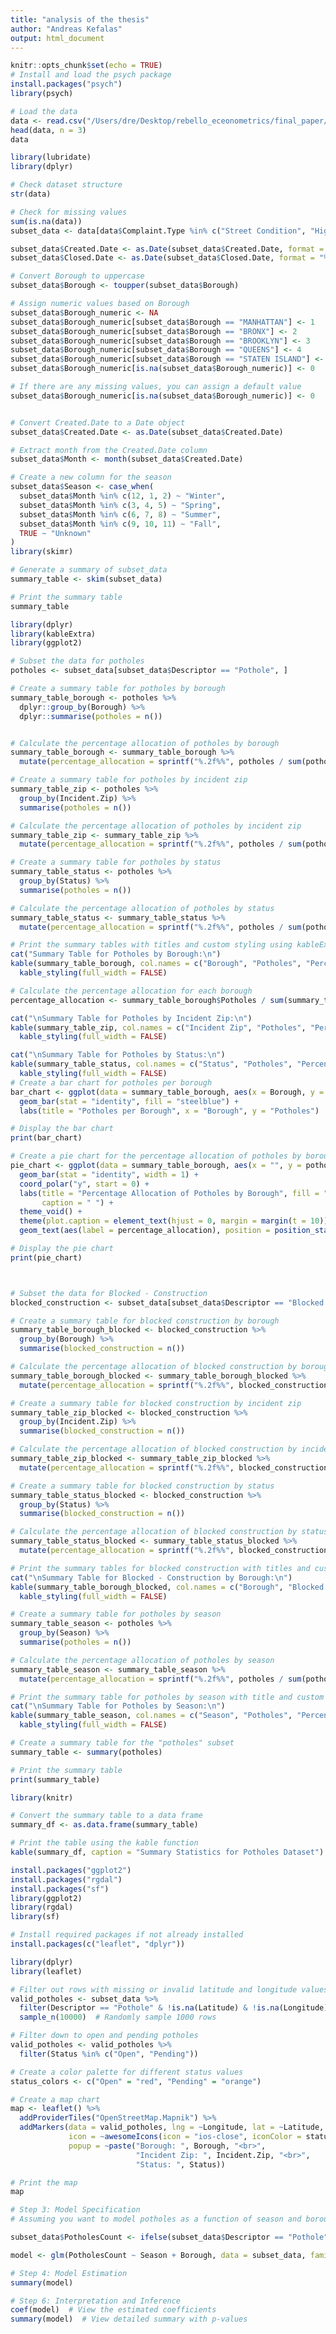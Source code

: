 ```yaml
---
title: "analysis of the thesis"
author: "Andreas Kefalas"
output: html_document
---
```


```r
knitr::opts_chunk$set(echo = TRUE)
# Install and load the psych package
install.packages("psych")
library(psych)
```

```r
# Load the data
data <- read.csv("/Users/dre/Desktop/rebello_eceonometrics/final_paper/311_Service_Requests_from_2020_to_Present-DOT.csv")
head(data, n = 3)
data

```

``` r
library(lubridate)
library(dplyr)

# Check dataset structure
str(data)

# Check for missing values
sum(is.na(data))
subset_data <- data[data$Complaint.Type %in% c("Street Condition", "Highway Condition", "Sidewalk Condition","Street Light Condition","Traffic Signal Condition","Curb Condition"), ]

subset_data$Created.Date <- as.Date(subset_data$Created.Date, format = "%m/%d/%Y %I:%M:%S %p")
subset_data$Closed.Date <- as.Date(subset_data$Closed.Date, format = "%m/%d/%Y %I:%M:%S %p")

# Convert Borough to uppercase
subset_data$Borough <- toupper(subset_data$Borough)

# Assign numeric values based on Borough
subset_data$Borough_numeric <- NA
subset_data$Borough_numeric[subset_data$Borough == "MANHATTAN"] <- 1
subset_data$Borough_numeric[subset_data$Borough == "BRONX"] <- 2
subset_data$Borough_numeric[subset_data$Borough == "BROOKLYN"] <- 3
subset_data$Borough_numeric[subset_data$Borough == "QUEENS"] <- 4
subset_data$Borough_numeric[subset_data$Borough == "STATEN ISLAND"] <- 5
subset_data$Borough_numeric[is.na(subset_data$Borough_numeric)] <- 0

# If there are any missing values, you can assign a default value
subset_data$Borough_numeric[is.na(subset_data$Borough_numeric)] <- 0


# Convert Created.Date to a Date object
subset_data$Created.Date <- as.Date(subset_data$Created.Date)

# Extract month from the Created.Date column
subset_data$Month <- month(subset_data$Created.Date)

# Create a new column for the season
subset_data$Season <- case_when(
  subset_data$Month %in% c(12, 1, 2) ~ "Winter",
  subset_data$Month %in% c(3, 4, 5) ~ "Spring",
  subset_data$Month %in% c(6, 7, 8) ~ "Summer",
  subset_data$Month %in% c(9, 10, 11) ~ "Fall",
  TRUE ~ "Unknown"
)
library(skimr)

# Generate a summary of subset_data
summary_table <- skim(subset_data)

# Print the summary table
summary_table


```


```r
library(dplyr)
library(kableExtra)
library(ggplot2)

# Subset the data for potholes
potholes <- subset_data[subset_data$Descriptor == "Pothole", ]

# Create a summary table for potholes by borough
summary_table_borough <- potholes %>%
  dplyr::group_by(Borough) %>%
  dplyr::summarise(potholes = n())


# Calculate the percentage allocation of potholes by borough
summary_table_borough <- summary_table_borough %>%
  mutate(percentage_allocation = sprintf("%.2f%%", potholes / sum(potholes) * 100))

# Create a summary table for potholes by incident zip
summary_table_zip <- potholes %>%
  group_by(Incident.Zip) %>%
  summarise(potholes = n())

# Calculate the percentage allocation of potholes by incident zip
summary_table_zip <- summary_table_zip %>%
  mutate(percentage_allocation = sprintf("%.2f%%", potholes / sum(potholes) * 100))

# Create a summary table for potholes by status
summary_table_status <- potholes %>%
  group_by(Status) %>%
  summarise(potholes = n())

# Calculate the percentage allocation of potholes by status
summary_table_status <- summary_table_status %>%
  mutate(percentage_allocation = sprintf("%.2f%%", potholes / sum(potholes) * 100))

# Print the summary tables with titles and custom styling using kableExtra
cat("Summary Table for Potholes by Borough:\n")
kable(summary_table_borough, col.names = c("Borough", "Potholes", "Percentage Allocation")) %>%
  kable_styling(full_width = FALSE)

# Calculate the percentage allocation for each borough
percentage_allocation <- summary_table_borough$Potholes / sum(summary_table_borough$Potholes) * 100

cat("\nSummary Table for Potholes by Incident Zip:\n")
kable(summary_table_zip, col.names = c("Incident Zip", "Potholes", "Percentage Allocation")) %>%
  kable_styling(full_width = FALSE)

cat("\nSummary Table for Potholes by Status:\n")
kable(summary_table_status, col.names = c("Status", "Potholes", "Percentage Allocation")) %>%
  kable_styling(full_width = FALSE)
# Create a bar chart for potholes per borough
bar_chart <- ggplot(data = summary_table_borough, aes(x = Borough, y = potholes)) +
  geom_bar(stat = "identity", fill = "steelblue") +
  labs(title = "Potholes per Borough", x = "Borough", y = "Potholes")

# Display the bar chart
print(bar_chart)

# Create a pie chart for the percentage allocation of potholes by borough
pie_chart <- ggplot(data = summary_table_borough, aes(x = "", y = potholes, fill = Borough)) +
  geom_bar(stat = "identity", width = 1) +
  coord_polar("y", start = 0) +
  labs(title = "Percentage Allocation of Potholes by Borough", fill = "Borough",
       caption = " ") +
  theme_void() +
  theme(plot.caption = element_text(hjust = 0, margin = margin(t = 10))) +
  geom_text(aes(label = percentage_allocation), position = position_stack(vjust = 0.3), color = "white", size = 3, angle = 45)

# Display the pie chart
print(pie_chart)



# Subset the data for Blocked - Construction
blocked_construction <- subset_data[subset_data$Descriptor == "Blocked - Construction", ]

# Create a summary table for blocked construction by borough
summary_table_borough_blocked <- blocked_construction %>%
  group_by(Borough) %>%
  summarise(blocked_construction = n())

# Calculate the percentage allocation of blocked construction by borough
summary_table_borough_blocked <- summary_table_borough_blocked %>%
  mutate(percentage_allocation = sprintf("%.2f%%", blocked_construction / sum(blocked_construction) * 100))

# Create a summary table for blocked construction by incident zip
summary_table_zip_blocked <- blocked_construction %>%
  group_by(Incident.Zip) %>%
  summarise(blocked_construction = n())

# Calculate the percentage allocation of blocked construction by incident zip
summary_table_zip_blocked <- summary_table_zip_blocked %>%
  mutate(percentage_allocation = sprintf("%.2f%%", blocked_construction / sum(blocked_construction) * 100))

# Create a summary table for blocked construction by status
summary_table_status_blocked <- blocked_construction %>%
  group_by(Status) %>%
  summarise(blocked_construction = n())

# Calculate the percentage allocation of blocked construction by status
summary_table_status_blocked <- summary_table_status_blocked %>%
  mutate(percentage_allocation = sprintf("%.2f%%", blocked_construction / sum(blocked_construction) * 100))

# Print the summary tables for blocked construction with titles and custom styling using kableExtra
cat("\nSummary Table for Blocked - Construction by Borough:\n")
kable(summary_table_borough_blocked, col.names = c("Borough", "Blocked Construction", "Percentage Allocation")) %>%
  kable_styling(full_width = FALSE)

# Create a summary table for potholes by season
summary_table_season <- potholes %>%
  group_by(Season) %>%
  summarise(potholes = n())

# Calculate the percentage allocation of potholes by season
summary_table_season <- summary_table_season %>%
  mutate(percentage_allocation = sprintf("%.2f%%", potholes / sum(potholes) * 100))

# Print the summary table for potholes by season with title and custom styling using kableExtra
cat("\nSummary Table for Potholes by Season:\n")
kable(summary_table_season, col.names = c("Season", "Potholes", "Percentage Allocation")) %>%
  kable_styling(full_width = FALSE)

```

``` r
# Create a summary table for the "potholes" subset
summary_table <- summary(potholes)

# Print the summary table
print(summary_table)

library(knitr)

# Convert the summary table to a data frame
summary_df <- as.data.frame(summary_table)

# Print the table using the kable function
kable(summary_df, caption = "Summary Statistics for Potholes Dataset")
```





```r

install.packages("ggplot2")
install.packages("rgdal")
install.packages("sf")
library(ggplot2)
library(rgdal)
library(sf)


```

``` r
# Install required packages if not already installed
install.packages(c("leaflet", "dplyr"))
```

``` r
library(dplyr)
library(leaflet)

# Filter out rows with missing or invalid latitude and longitude values
valid_potholes <- subset_data %>%
  filter(Descriptor == "Pothole" & !is.na(Latitude) & !is.na(Longitude)) %>%
  sample_n(10000)  # Randomly sample 1000 rows

# Filter down to open and pending potholes
valid_potholes <- valid_potholes %>%
  filter(Status %in% c("Open", "Pending"))

# Create a color palette for different status values
status_colors <- c("Open" = "red", "Pending" = "orange")

# Create a map chart
map <- leaflet() %>%
  addProviderTiles("OpenStreetMap.Mapnik") %>%
  addMarkers(data = valid_potholes, lng = ~Longitude, lat = ~Latitude,
             icon = ~awesomeIcons(icon = "ios-close", iconColor = status_colors[Status]),
             popup = ~paste("Borough: ", Borough, "<br>",
                            "Incident Zip: ", Incident.Zip, "<br>",
                            "Status: ", Status))

# Print the map
map

```


``` r
# Step 3: Model Specification
# Assuming you want to model potholes as a function of season and borough

subset_data$PotholesCount <- ifelse(subset_data$Descriptor == "Pothole", 1, 0)

model <- glm(PotholesCount ~ Season + Borough, data = subset_data, family = poisson)

# Step 4: Model Estimation
summary(model)
```

``` r

# Step 6: Interpretation and Inference
coef(model)  # View the estimated coefficients
summary(model)  # View detailed summary with p-values
```